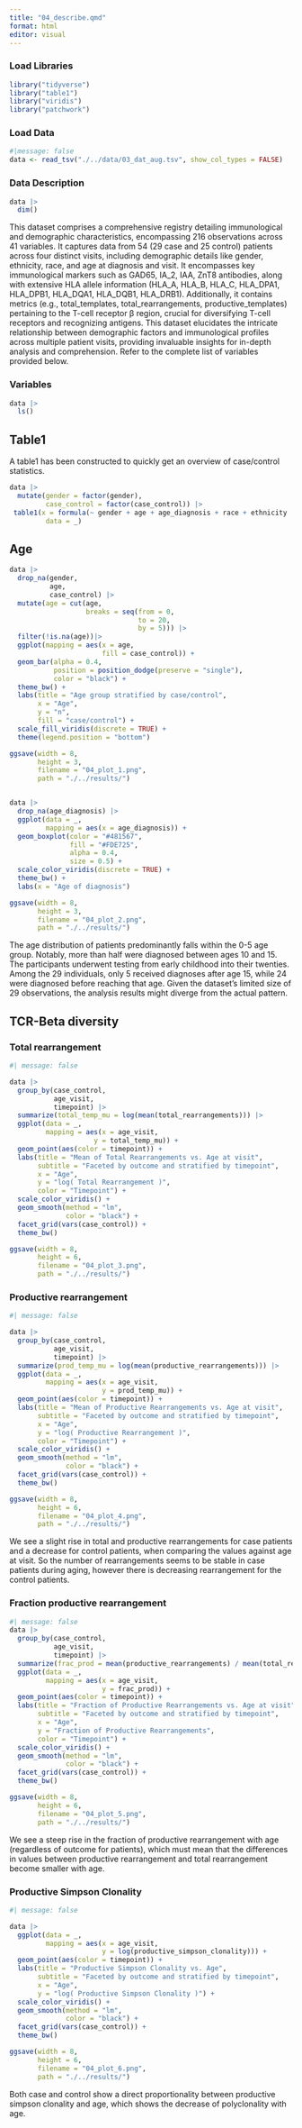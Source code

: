 ```yaml
---
title: "04_describe.qmd"
format: html
editor: visual
---
```


### Load Libraries

```r
library("tidyverse")
library("table1")
library("viridis")
library("patchwork")
```

### Load Data

```r
#|message: false
data <- read_tsv("./../data/03_dat_aug.tsv", show_col_types = FALSE)
```

### Data Description

```r
data |>
  dim()
```

This dataset comprises a comprehensive registry detailing immunological and demographic characteristics, encompassing 216 observations across 41 variables. It captures data from 54 (29 case and 25 control) patients across four distinct visits, including demographic details like gender, ethnicity, race, and age at diagnosis and visit. It encompasses key immunological markers such as GAD65, IA_2, IAA, ZnT8 antibodies, along with extensive HLA allele information (HLA_A, HLA_B, HLA_C, HLA_DPA1, HLA_DPB1, HLA_DQA1, HLA_DQB1, HLA_DRB1). Additionally, it contains metrics (e.g., total_templates, total_rearrangements, productive_templates) pertaining to the T-cell receptor β region, crucial for diversifying T-cell receptors and recognizing antigens. This dataset elucidates the intricate relationship between demographic factors and immunological profiles across multiple patient visits, providing invaluable insights for in-depth analysis and comprehension. Refer to the complete list of variables provided below.

### Variables

```r
data |>  
  ls()
```

## Table1

A table1 has been constructed to quickly get an overview of case/control statistics.

```r
data |>
  mutate(gender = factor(gender),
         case_control = factor(case_control)) |>
 table1(x = formula(~ gender + age + age_diagnosis + race + ethnicity | case_control),
         data = _)
```

## Age

```r
data |>
  drop_na(gender,
          age,
          case_control) |>
  mutate(age = cut(age,
                   breaks = seq(from = 0,
                                to = 20,
                                by = 5))) |>
  filter(!is.na(age))|>
  ggplot(mapping = aes(x = age,
                       fill = case_control)) +
  geom_bar(alpha = 0.4,
           position = position_dodge(preserve = "single"),
           color = "black") +
  theme_bw() +
  labs(title = "Age group stratified by case/control",
       x = "Age",
       y = "n",
       fill = "case/control") +
  scale_fill_viridis(discrete = TRUE) +
  theme(legend.position = "bottom")

ggsave(width = 8,
       height = 3,
       filename = "04_plot_1.png",
       path = "./../results/")


data |>
  drop_na(age_diagnosis) |>
  ggplot(data = _,
         mapping = aes(x = age_diagnosis)) +
  geom_boxplot(color = "#481567",
               fill = "#FDE725",
               alpha = 0.4,
               size = 0.5) +
  scale_color_viridis(discrete = TRUE) +
  theme_bw() +
  labs(x = "Age of diagnosis")

ggsave(width = 8,
       height = 3,
       filename = "04_plot_2.png",
       path = "./../results/")

```

The age distribution of patients predominantly falls within the 0-5 age group. Notably, more than half were diagnosed between ages 10 and 15. The participants underwent testing from early childhood into their twenties. Among the 29 individuals, only 5 received diagnoses after age 15, while 24 were diagnosed before reaching that age. Given the dataset's limited size of 29 observations, the analysis results might diverge from the actual pattern.

## TCR-Beta diversity

### Total rearrangement

```r
#| message: false

data |>
  group_by(case_control,
           age_visit,
           timepoint) |>
  summarize(total_temp_mu = log(mean(total_rearrangements))) |>
  ggplot(data = _,
         mapping = aes(x = age_visit,
                     y = total_temp_mu)) +
  geom_point(aes(color = timepoint)) +
  labs(title = "Mean of Total Rearrangements vs. Age at visit",
       subtitle = "Faceted by outcome and stratified by timepoint",
       x = "Age",
       y = "log( Total Rearrangement )",
       color = "Timepoint") +
  scale_color_viridis() +
  geom_smooth(method = "lm",
              color = "black") +
  facet_grid(vars(case_control)) +
  theme_bw()

ggsave(width = 8,
       height = 6,
       filename = "04_plot_3.png",
       path = "./../results/")
```

### Productive rearrangement

```r
#| message: false

data |>
  group_by(case_control,
           age_visit,
           timepoint) |>
  summarize(prod_temp_mu = log(mean(productive_rearrangements))) |>
  ggplot(data = _,
         mapping = aes(x = age_visit,
                       y = prod_temp_mu)) +
  geom_point(aes(color = timepoint)) +
  labs(title = "Mean of Productive Rearrangements vs. Age at visit",
       subtitle = "Faceted by outcome and stratified by timepoint",
       x = "Age",
       y = "log( Productive Rearrangement )",
       color = "Timepoint") +
  scale_color_viridis() +
  geom_smooth(method = "lm",
              color = "black") +
  facet_grid(vars(case_control)) +
  theme_bw()

ggsave(width = 8,
       height = 6,
       filename = "04_plot_4.png",
       path = "./../results/")
```

We see a slight rise in total and productive rearrangements for case patients and a decrease for control patients, when comparing the values against age at visit. So the number of rearrangements seems to be stable in case patients during aging, however there is decreasing rearrangement for the control patients.

### Fraction productive rearrangement

```r
#| message: false
data |>
  group_by(case_control,
           age_visit,
           timepoint) |>
  summarize(frac_prod = mean(productive_rearrangements) / mean(total_rearrangements)) |>
  ggplot(data = _,
         mapping = aes(x = age_visit,
                       y = frac_prod)) +
  geom_point(aes(color = timepoint)) +
  labs(title = "Fraction of Productive Rearrangements vs. Age at visit",
       subtitle = "Faceted by outcome and stratified by timepoint",
       x = "Age",
       y = "Fraction of Productive Rearrangements",
       color = "Timepoint") +
  scale_color_viridis() +
  geom_smooth(method = "lm",
              color = "black") +
  facet_grid(vars(case_control)) +
  theme_bw()

ggsave(width = 8,
       height = 6,
       filename = "04_plot_5.png",
       path = "./../results/")
```

We see a steep rise in the fraction of productive rearrangement with age (regardless of outcome for patients), which must mean that the differences in values between productive rearrangement and total rearrangement become smaller with age.

### Productive Simpson Clonality

```r
#| message: false

data |> 
  ggplot(data = _,
         mapping = aes(x = age_visit,
                       y = log(productive_simpson_clonality))) +
  geom_point(aes(color = timepoint)) +
  labs(title = "Productive Simpson Clonality vs. Age",
       subtitle = "Faceted by outcome and stratified by timepoint",
       x = "Age",
       y = "log( Productive Simpson Clonality )") +
  scale_color_viridis() +
  geom_smooth(method = "lm",
              color = "black") +
  facet_grid(vars(case_control)) +
  theme_bw()

ggsave(width = 8,
       height = 6,
       filename = "04_plot_6.png",
       path = "./../results/")
```

Both case and control show a direct proportionality between productive simpson clonality and age, which shows the decrease of polyclonality with age.
